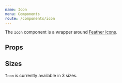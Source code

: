 ```yaml
---
name: Icon
menu: Components
route: /components/icon
---
```



The `Icon` component is a wrapper around [Feather Icons](https://feathericons.com/).

<Playground>
  <Icon icon="Coffee" />
</Playground>

  ## Props

<Props of={Icon} />

## Sizes

`Icon` is currently available in 3 sizes.

<Playground>
  <Icon icon="AlertCircle" size="small" />
  <Icon icon="AlertCircle" size="base" />
  <Icon icon="AlertCircle" size="large" />
</Playground>
